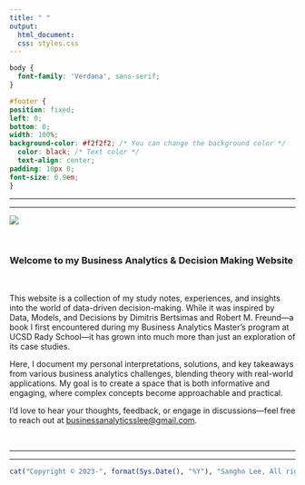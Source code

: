 ```yaml
---
title: " "
output:
  html_document:
  css: styles.css
---
```


```css
body {
  font-family: 'Verdana', sans-serif;
}

#footer {
position: fixed;
left: 0;
bottom: 0;
width: 100%;
background-color: #f2f2f2; /* You can change the background color */
  color: black; /* Text color */
  text-align: center;
padding: 10px 0;
font-size: 0.9em;
}

```

------------------------------------------------------------------------

------------------------------------------------------------------------

![](Photo/home.jpg)

<br>

### Welcome to my Business Analytics & Decision Making Website

<br>

This website is a collection of my study notes, experiences, and insights into the world of data-driven decision-making. While it was inspired by Data, Models, and Decisions by Dimitris Bertsimas and Robert M. Freund—a book I first encountered during my Business Analytics Master’s program at UCSD Rady School—it has grown into much more than just an exploration of its case studies.

Here, I document my personal interpretations, solutions, and key takeaways from various business analytics challenges, blending theory with real-world applications. My goal is to create a space that is both informative and engaging, where complex concepts become approachable and practical.

I’d love to hear your thoughts, feedback, or engage in discussions—feel free to reach out at [businessanalyticsslee\@gmail.com](mailto:businessanalyticsslee@gmail.com).

<br>

------------------------------------------------------------------------

------------------------------------------------------------------------

::: {#footer}
```r
cat("Copyright © 2023-", format(Sys.Date(), "%Y"), "Sangho Lee, All rights reserved.")
```
:::
